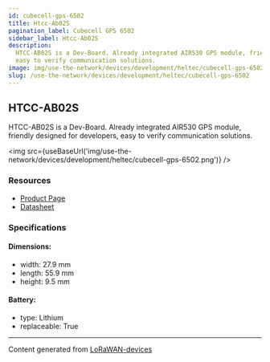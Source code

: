 ```yaml
---
id: cubecell-gps-6502
title: Htcc-Ab02S
pagination_label: Cubecell GPS 6502
sidebar_label: Htcc-Ab02S
description:
  HTCC-AB02S is a Dev-Board. Already integrated AIR530 GPS module, friendly designed for developers,
  easy to verify communication solutions.
image: img/use-the-network/devices/development/heltec/cubecell-gps-6502.png
slug: /use-the-network/devices/development/heltec/cubecell-gps-6502
---
```



## HTCC-AB02S

HTCC-AB02S is a Dev-Board. Already integrated AIR530 GPS module, friendly designed for developers,
easy to verify communication solutions.

<img src={useBaseUrl('img/use-the-network/devices/development/heltec/cubecell-gps-6502.png')} />

### Resources

- [Product Page](https://heltec.org/project/htcc-ab02s/)
- [Datasheet](https://heltec.org/project/htcc-ab02s/#1552557147424-7f1ec-5c652144-e1d6af18-f963)

### Specifications

#### Dimensions:

- width: 27.9 mm
- length: 55.9 mm
- height: 9.5 mm

#### Battery:

- type: Lithium
- replaceable: True

---

Content generated from [LoRaWAN-devices](https://github.com/TheThingsNetwork/lorawan-devices)
